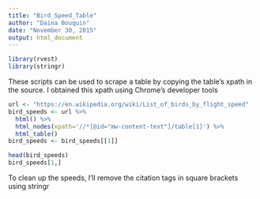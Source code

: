 ```yaml
---
title: "Bird_Speed_Table"
author: "Daina Bouquin"
date: "November 30, 2015"
output: html_document
---
```


```r
library(rvest)
library(stringr)
```

These scripts can be used to scrape a table by copying the table's xpath in the source. 
I obtained this xpath using Chrome's developer tools
```r
url <- "https://en.wikipedia.org/wiki/List_of_birds_by_flight_speed"
bird_speeds <- url %>%
  html() %>%
  html_nodes(xpath='//*[@id="mw-content-text"]/table[1]') %>%
  html_table()
bird_speeds <- bird_speeds[[1]]

head(bird_speeds)
bird_speeds[1,]
```

To clean up the speeds, I'll remove the citation tags in square brackets using stringr
